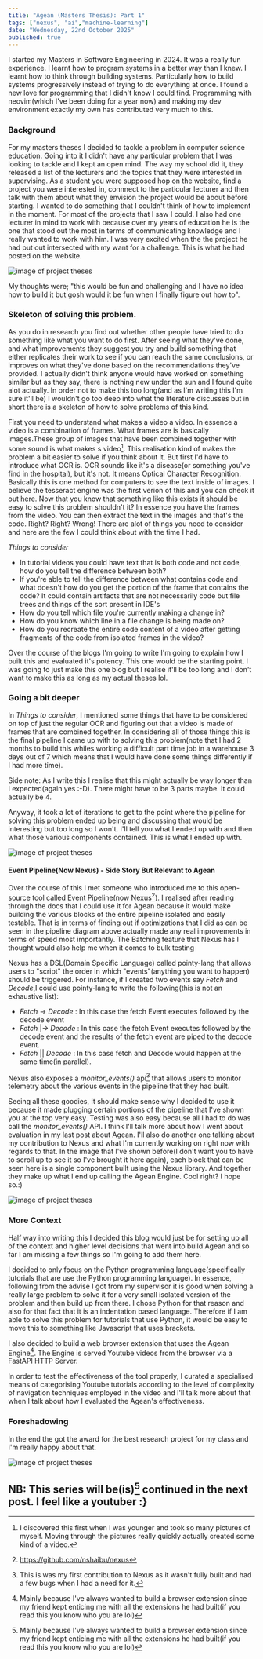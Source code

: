 ```yaml
---
title: "Agean (Masters Thesis): Part 1"
tags: ["nexus", "ai","machine-learning"]
date: "Wednesday, 22nd October 2025"
published: true
---
```


I started my Masters in Software Engineering in 2024. It was a really fun experience. I learnt how to program systems in a better way than I knew. I learnt how to think through building systems. Particularly how to build systems progressively instead of trying to do everything at once. I found a new love for programming that I didn't know I could find. Programming with neovim(which I've been doing for a year now) and making my dev environment exactly my own has contributed very much to this. 

### Background 
For my masters theses I decided to tackle a problem in computer science education. Going into it I didn't have any particular problem that I was looking to tackle and I kept an open mind. 
The way my school did it, they released a list of the lecturers and the topics that they were interested in supervising. As a student you were supposed hop on the website, find a project you were interested in, connnect to the particular lecturer and then talk with them about what they envision the project would be about before starting.
I wanted to do something that I couldn't think of how to implement in the moment. For most of the projects that I saw I could. I also had one lecturer in mind to work with because over my years of education he is the one that stood out the most in terms of communicating knowledge and I really wanted to work with him. I was very excited when the the project he had put out intersected with my want for a challenge. This is what he had posted on the website.

<div className="flex justify-center">
<img src="/blog/masters_thesis_ad.png" alt="image of project theses"  />
</div>

My thoughts were; "this would be fun and challenging and I have no idea how to build it but gosh would it be fun when I finally figure out how to".

### Skeleton of solving this problem.
As you do in research you find out whether other people have tried to do something like what you want to do first. After seeing what they've done,  and what improvements they suggest you try and build something that either replicates their work to see if you can reach the same conclusions, or improves on what they've done based on the recommendations they've provided. 
I actually didn't think anyone would have worked on something similar but as they say, there is nothing new under the sun and I found quite alot actually. In order not to make this too long(and as I'm writing this I'm sure it'll be) I wouldn't go too deep into what the literature discusses but in short there is a skeleton of how to solve problems of this kind. 

First you need to understand what makes a video a video. In essence a video is a combination of frames. What frames are is basically images.These group of images that have been combined together with some sound is what makes s video[^1]. This realisation kind of makes the problem a bit easier to solve if you think about it. 
But first I'd have to introduce what OCR is. OCR sounds like it's a disease(or something you've find in the hospital), but it's not. It means Optical Character Recognition. Basically this is one method for computers to see the text inside of images. I believe the tesseract engine was the first verion of this and you can check it out [here](https://www.linuxjournal.com/article/9676). 
Now that you know that something like this exists it should be easy to solve this problem shouldn't it? In essence you have the frames from the video. You can then extract the text in the images and that's the code. Right? Right? Wrong! There are alot of things you need to consider and here are the few I could think about with the time I had.

*Things to consider*
- In tutorial videos you could have text that is both code and not code, how do you tell the difference between both? 
- If you're able to tell the difference between what contains code and what doesn't how do you get the portion of the frame that contains the code? It could contain artifacts that are not necessarily code but file trees and things of the sort present in IDE's  
- How do you tell which file you're currently making a change in? 
- How do you know which line in a file change is being made on? 
- How do you recreate the entire code content of a video after getting fragments of the code from isolated frames in the video? 

Over the course of the blogs I'm going to write I'm going to explain how I built this and evaluated it's potency. This one would be the starting point. I was going to just make this one blog but I realise it'll be too long and I don't want to make this as long as my actual theses lol.


### Going a bit deeper
In *Things to consider*, I mentioned some things that have to be considered on top of just the regular OCR and figuring out that a video is made of frames that are combined together. In considering all of those things this is the final pipeline I came up with to solving this problem(note that I had 2 months to build this whiles working a difficult part time job in a warehouse 3 days out of 7 which means that I would have done some things differently if I had more time).

Side note: As I write this I realise that this might actually be way longer than I expected(again yes :-D). There might have to be 3 parts maybe. It could actually be 4.


Anyway, it took a lot of iterations to get to the point where the pipeline for solving this problem ended up being and discussing that would be interesting but too long so I won't. I'll tell you what I ended up with and then what those various components contained. This is what I ended up with.

<div className="flex justify-center">
<img src="/blog/agean_pipeline.png" alt="image of project theses"  />
</div>

#### Event Pipeline(Now Nexus) - Side Story But Relevant to Agean
Over the course of this I met someone who introduced me to this open-source tool called Event Pipeline(now Nexus[^2]). I realised after reading through the docs that I could use it for Agean because it would make building the various blocks of the entire pipeline isolated and easily testable. That is in terms of finding out if optimizations that I did as can be seen in the pipeline diagram above actually made any real improvements in terms of speed most importantly. The Batching feature that Nexus has I thought would also help me when it comes to bulk testing

Nexus has a DSL(Domain Specific Language) called pointy-lang that allows users to "script" the order in which "events"(anything you want to happen) should be triggered. For instance, if I created two events say *Fetch* and *Decode*,I could use pointy-lang to write the following(this is not an exhaustive list): 

- *Fetch* -> *Decode* : In this case the fetch Event executes followed by the decode event
- *Fetch* |-> *Decode* : In this case the fetch Event executes followed by the decode event and the results of the fetch event are piped to the decode event.
- *Fetch* || *Decode* : In this case fetch and Decode would happen at the same time(in parallel).


Nexus also exposes a *monitor_events()* api[^3] that allows users to monitor telemetry about the various events in the pipeline that they had built. 


Seeing all these goodies, It should make sense why I decided to use it because it made plugging certain portions of the pipeline that I've shown you at the top very easy. Testing was also easy because all I had to do was call the *monitor_events()* API. I think I'll talk more about how I went about evaluation in my last post about Agean. I'll also do another one talking about my contribution to Nexus and what I'm currently working on right now with regards to that.  In the image that I've shown before(I don't want you to have to scroll up to see it so I've brought it here again), each block that can be seen here is a single component built using the Nexus library. And together they make up what I end up calling the Agean Engine. Cool right? I hope so.:) 

<div className="flex justify-center">
<img src="/blog/agean_pipeline.png" alt="image of project theses"  />
</div>


### More Context
Half way into writing this I decided this blog would just be for setting up all of the context and higher level decisions that went into build Agean and so far I am missing a few things so I'm going to add them here.


I decided to only focus on the Python programming language(specifically tutorials that are use the Python programming language). In essence, following from the advise I got from my supervisor it is good when solving a really large problem to solve it for a very small isolated version of the problem and then build up from there. I chose Python for that reason and also for that fact that it is an indentation based language. Therefore if I am able to solve this problem for tutorials that use Python, it would be easy to move this to something like Javascript that uses brackets. 


I also decided to build a web browser extension that uses the Agean Engine[^4]. The Engine is served Youtube videos from the browser via a FastAPI HTTP Server.


In order to test the effectiveness of the tool properly, I curated a specialised means of categorising Youtube tutorials according to the level of complexity of navigation techniques employed in the video and I'll talk more about that when I talk about how I evaluated the Agean's effectiveness.


### Foreshadowing
In the end the got the award for the best research project for my class and I'm really happy about that. 
<div className="flex justify-center">
<img src="/blog/congratulatory_email.png" alt="image of project theses"  />
</div>


## NB: This series will be(is)[^4] continued in the next post. I feel like a youtuber :} 



[^1]:  I discovered this first when I was younger and took so many pictures of myself. Moving through the pictures really quickly actually created some kind of a video. 

[^2]:  https://github.com/nshaibu/nexus
[^3]:  This is was my first contribution to Nexus as it wasn't fully built and had a few bugs when I had a need for it. 
[^3]:  Depending on when you read it 
[^4]:  Mainly because I've always wanted to build a browser extension since my friend kept enticing me with all the extensions he had built(if you read this you know who you are lol)

